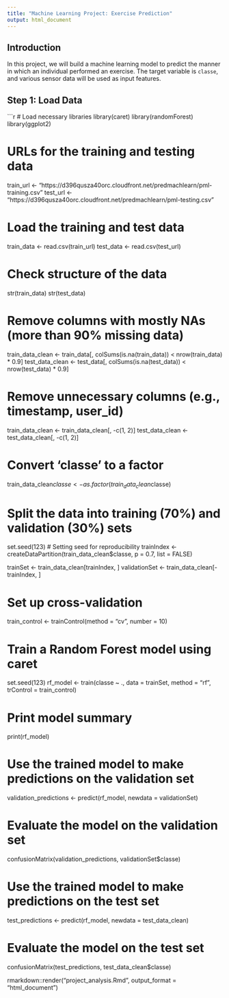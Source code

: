 ```yaml
---
title: "Machine Learning Project: Exercise Prediction"
output: html_document
---
```


## Introduction

In this project, we will build a machine learning model to predict the manner in which an individual performed an exercise. The target variable is `classe`, and various sensor data will be used as input features.

## Step 1: Load Data

```r
# Load necessary libraries
library(caret)
library(randomForest)
library(ggplot2)

# URLs for the training and testing data
train_url <- "https://d396qusza40orc.cloudfront.net/predmachlearn/pml-training.csv"
test_url <- "https://d396qusza40orc.cloudfront.net/predmachlearn/pml-testing.csv"

# Load the training and test data
train_data <- read.csv(train_url)
test_data <- read.csv(test_url)

# Check structure of the data
str(train_data)
str(test_data)

# Remove columns with mostly NAs (more than 90% missing data)
train_data_clean <- train_data[, colSums(is.na(train_data)) < nrow(train_data) * 0.9]
test_data_clean <- test_data[, colSums(is.na(test_data)) < nrow(test_data) * 0.9]

# Remove unnecessary columns (e.g., timestamp, user_id)
train_data_clean <- train_data_clean[, -c(1, 2)]
test_data_clean <- test_data_clean[, -c(1, 2)]

# Convert 'classe' to a factor
train_data_clean$classe <- as.factor(train_data_clean$classe)

# Split the data into training (70%) and validation (30%) sets
set.seed(123)  # Setting seed for reproducibility
trainIndex <- createDataPartition(train_data_clean$classe, p = 0.7, list = FALSE)

trainSet <- train_data_clean[trainIndex, ]
validationSet <- train_data_clean[-trainIndex, ]

# Set up cross-validation
train_control <- trainControl(method = "cv", number = 10)

# Train a Random Forest model using caret
set.seed(123)
rf_model <- train(classe ~ ., data = trainSet, method = "rf", trControl = train_control)

# Print model summary
print(rf_model)

# Use the trained model to make predictions on the validation set
validation_predictions <- predict(rf_model, newdata = validationSet)

# Evaluate the model on the validation set
confusionMatrix(validation_predictions, validationSet$classe)


# Use the trained model to make predictions on the test set
test_predictions <- predict(rf_model, newdata = test_data_clean)

# Evaluate the model on the test set
confusionMatrix(test_predictions, test_data_clean$classe)

rmarkdown::render("project_analysis.Rmd", output_format = "html_document")

